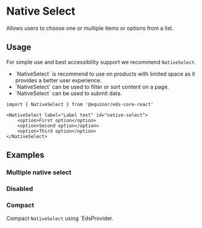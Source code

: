 
# Native Select

Allows users to choose one or multiple items or options from a list.

<Links 
    ariaUrl="https://www.w3.org/TR/wai-aria-1.1/#select"
    figmaUrl="https://www.figma.com/file/0bGXR2sCwMVSDNyyzu5BXrO5/UI%E2%80%94User-Interface?node-id=17793%3A67"
    documentationUrl="https://eds.equinor.com/0b0c666ab/p/31ae8d-select/b/86826a"
    sourceUrl="https://github.com/equinor/design-system/blob/develop/packages/eds-core-react/src/components/Select/NativeSelect/NativeSelect.tsx"
    npmUrl="https://www.npmjs.com/package/@equinor/eds-core-react"
/>

<Story id="inputs-select-nativeselect--introduction" />
<PropsTable />

## Usage

For simple use and best accessibility support we recommend `NativeSelect`. 

<ul>
  <li>`NativeSelect` is recommend to use on products with limited space as it provides a better user experience.</li>
  <li>`NativeSelect` can be used to filter or sort content on a page.</li>
  <li>`NativeSelect` can be used to submit data.</li>
</ul>

```tsx
import { NativeSelect } from '@equinor/eds-core-react'

<NativeSelect label="Label text" id="native-select">
    <option>First option</option>
    <option>Second option</option>
    <option>Third option</option>
</NativeSelect>
```

## Examples

### Multiple native select

<Story id="inputs-select-nativeselect--multiple" />

### Disabled

<Story id="inputs-select-nativeselect--disabled" />

### Compact

Compact `NativeSelect` using `EdsProvider.

<Story id="inputs-select-nativeselect--compact" />